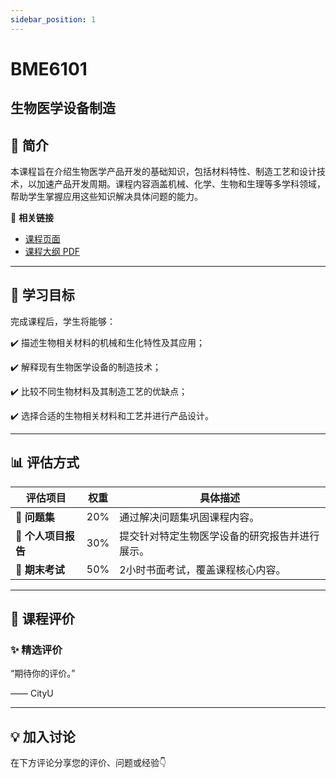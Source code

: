 ```yaml
---
sidebar_position: 1
---
```


# BME6101
## 生物医学设备制造

## **📘 简介**
本课程旨在介绍生物医学产品开发的基础知识，包括材料特性、制造工艺和设计技术，以加速产品开发周期。课程内容涵盖机械、化学、生物和生理等多学科领域，帮助学生掌握应用这些知识解决具体问题的能力。

🔗 **相关链接**
- [课程页面](https://www.cityu.edu.hk/catalogue/pg/202425/course/BME6101.htm)
- [课程大纲 PDF](https://www.cityu.edu.hk/catalogue/pg/202425/course/BME6101.pdf)

---

## **🎯 学习目标**

完成课程后，学生将能够：

✔️ 描述生物相关材料的机械和生化特性及其应用；

✔️ 解释现有生物医学设备的制造技术；

✔️ 比较不同生物材料及其制造工艺的优缺点；

✔️ 选择合适的生物相关材料和工艺并进行产品设计。

---

## **📊 评估方式**

| **评估项目**          | **权重** | **具体描述**                                                                                       |
|----------------------|---------|---------------------------------------------------------------------------------------------------|
| **📄 问题集**         | 20%     | 通过解决问题集巩固课程内容。                                                                       |
| **📄 个人项目报告**    | 30%     | 提交针对特定生物医学设备的研究报告并进行展示。                                                     |
| **📄 期末考试**        | 50%     | 2小时书面考试，覆盖课程核心内容。                                                                  |

---

## **💬 课程评价**

### ✨ **精选评价**
<div className={commentStyles.commentBox}>
    <p className={commentStyles.commentText}>
        “期待你的评价。”
    </p>
    <p className={commentStyles.commentAuthor}>—— CityU</p>
</div>

---

## **💡 加入讨论**

在下方评论分享您的评价、问题或经验👇
<Utterances />
